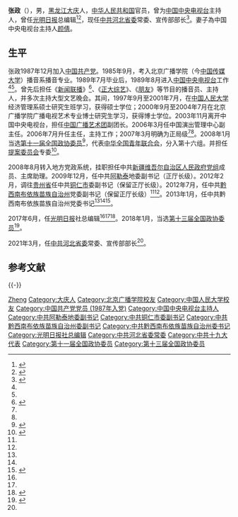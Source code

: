 '''张政'''（{{bd|1966年|4月||}}），男，[[黑龙江省|黑龙江]][[大庆市|大庆]]人，[[中华人民共和国|中华人民共和国]]官员，曾为[[中国中央电视台|中国中央电视台]]主持人，曾任[[光明日报|光明日报]]总编辑<ref name="caixin">{{Cite web|title=央视前主持人张政任光明日报总编辑|url=http://china.caixin.com/2017-06-05/101098154.html|accessdate=2017-06-05|date=2017-06-05|publisher=财新网|archiveurl=https://web.archive.org/web/20170605063712/http://china.caixin.com/2017-06-05/101098154.html|archivedate=2017-06-05|dead-url=no}}</ref><ref name="sinajl">{{Cite web|title=张政任光明日报总编辑 杜飞进不再担任|url=http://news.sina.com.cn/o/2017-06-05/doc-ifyfuvpm7465257.shtml|accessdate=2017-06-05|date=2017-06-05|publisher=新浪|archiveurl=https://web.archive.org/web/20171014183337/http://news.sina.com.cn/o/2017-06-05/doc-ifyfuvpm7465257.shtml|archivedate=2017-10-14|dead-url=no}}</ref>，现任[[中国共产党河北省委员会|中共河北省委]]常委、宣传部部长<ref name="news163">{{Cite web|title=张政已任河北省委宣传部部长|url=https://new.qq.com/omn/20210324/20210324A0BZPR00.html|accessdate=2021-03-24|date=2021-03-24|publisher=腾讯}}</ref>。妻子為中国中央电视台主持人[[颜倩|颜倩]]。

== 生平 ==
张政1987年12月加入[[中国共产党|中国共产党]]。1985年9月，考入北京广播学院（今[[中国传媒大学|中国传媒大学]]）播音系播音专业。1989年7月毕业后，1989年8月进入[[中国中央电视台|中国中央电视台]]工作<ref name="caixin" /><ref name="sinajl" />。曾先后担任《[[新闻联播|新闻联播]]》<ref>{{Cite web|title=《新闻联播》主播变迁回顾|url=http://szb.loulanwang.com/2015-07/14/content_175254.htm|accessdate=2015-07-14|date=2015-07-14|publisher=库尔勒晚报|archiveurl=https://web.archive.org/web/20171014233619/http://szb.loulanwang.com/2015-07/14/content_175254.htm|archivedate=2017-10-14|dead-url=yes}}</ref>、《[[正大综艺|正大综艺]]》、《[[朋友_(电视节目)|朋友]]》等节目的播音员、主持人，并多次主持大型文艺晚会。其间，1997年9月至2001年7月，在[[中国人民大学|中国人民大学]]经济管理系硕士研究生班学习，获得硕士学位；2000年9月至2004年7月在北京广播学院广播电视艺术专业博士研究生学习，获得博士学位。2003年11月离开中国中央电视台，担任[[中国广播艺术团|中国广播艺术团]]副团长。2006年3月任中国演出管理中心副主任。2006年7月升任主任，主持工作；2007年3月明确为正局级<ref name="caixin" /><ref name="sinajl" />。2008年1月当选[[中国人民政治协商会议第十一届全国委员会委员名单|第十一届全国政协委员]]<ref>{{cite news|url=http://www.indaa.com.cn/zt/2009qglh/zxzs/200903/t20090303_127573.html|title=第十一届全国政协委员名单|date=2008-01-25|newspaper=新华社北京1月25日电 中国人民政治协商会议第十一届全国委员会委员名单(共2237人，2008年1月25日政协第十届全国委员会常务委员会第二十次会议通过)|accessdate=2013-04-09|dead-url=yes|archiveurl=https://web.archive.org/web/20130928014403/http://www.indaa.com.cn/zt/2009qglh/zxzs/200903/t20090303_127573.html|archivedate=2013年9月28日}}</ref>，代表[[中华全国青年联合会|中华全国青年联合会]]，分入第十六组。并担任[[中国人民政治协商会议全国委员会提案委员会|提案委员会]]专委<ref>{{cite news|title=全国政协信息-张政|url=http://www.cppcc.gov.cn/CMS/wylibary/showJcwyxtInfoWylibary.action?tabJcwyxt.guid=11W0006800&wytype=wjwy|accessdate=2013-04-11|newspaper=全国政协委员会|archivedate=2015-02-18|archiveurl=https://web.archive.org/web/20150218181855/http://www.cppcc.gov.cn/CMS/wylibary/showJcwyxtInfoWylibary.action?tabJcwyxt.guid=11W0006800&wytype=wjwy|dead-url=no}}</ref>。

2008年8月转入地方党政系统，挂职担任中共[[新疆维吾尔自治区人民政府|新疆维吾尔自治区人民政府]][[党组|党组]]成员、主席助理。2009年12月，任中共[[阿勒泰地区|阿勒泰]]地委副书记（正厅长级）。2012年2月，调往[[贵州省|贵州省]]任中共[[铜仁市|铜仁市]]委副书记（保留正厅长级）。2012年7月，任中共[[黔西南布依族苗族自治州|黔西南布依族苗族自治州]]党委副书记（保留正厅长级）<ref name="caixin" /><ref name="sinajl" />。2013年1月，任中共黔西南布依族苗族自治州党委书记<ref name="caixin" /><ref name="sinajl" /><ref>{{cite web|title=原央视名嘴张政任黔西南州委书记|url=http://www.ce.cn/celt/wyry/201302/02/t20130202_24088536.shtml|accessdate=2014-06-21|date=2013-02-02|publisher=中国经济网|archiveurl=https://web.archive.org/web/20150218180757/http://www.ce.cn/celt/wyry/201302/02/t20130202_24088536.shtml|archivedate=2015-02-18|dead-url=yes}}</ref>。

2017年6月，任[[光明日报|光明日报]]社总编辑<ref name="caixin" /><ref name="sinajl" /><ref>{{cite web|title=原央视知名主持张政升任副部 履新光明日报总编辑|url=http://news.qq.com/a/20170605/033408.htm|accessdate=2017-06-05|author=长安街知事|date=2017-06-05|publisher=腾讯网|archiveurl=https://web.archive.org/web/20170611185958/http://news.qq.com/a/20170605/033408.htm|archivedate=2017-06-11|dead-url=no}}</ref>。2018年1月，当选[[中国人民政治协商会议第十三届全国委员会委员名单|第十三届全国政协委员]]<ref>{{Cite web|title=中国人民政治协商会议第十三届全国委员会委员名单|url=http://sports.163.com/18/0126/06/D92BRKK400051C89.html|accessdate=2018-01-26|work=网易|archiveurl=https://web.archive.org/web/20180127143232/http://sports.163.com/18/0126/06/D92BRKK400051C89.html|archivedate=2018-01-27|dead-url=yes|}}</ref>。

2021年3月，任[[中国共产党河北省委员会|中共河北省委]]常委、宣传部部长<ref name="news163" />。

== 参考文献 ==
{{reflist}}

{{-}}
{{start box}}
{{s-ppo|cpc}}
{{s-before|[[焦彦龙|焦彦龙]]}}
{{s-title|[[中国共产党河北省委员会|中国共产党河北省委员会]]宣传部部长|2021年3月－}}
{{s-inc}}
{{s-before|[[杜飞进|杜飞进]]}}
{{s-title|[[光明日报|光明日报]]社总编辑|2017年6月－2021年3月}}
{{s-after|[[王慧敏_(1965年)|王慧敏]]}}
{{s-before|[[陈鸣明|陈鸣明]]}}
{{s-title|[[中国共产党黔西南布依族苗族自治州委员会|中国共产党黔西南布依族苗族自治州委员会]]书记|2013年1月－2017年6月}}
{{s-after|[[刘文新_(1967年)|刘文新]]}}
{{end box}}
{{新闻联播主播}}
{{河北省领导人}}
{{中华全国新闻工作者协会第九届理事会}}
{{央视春晚}}
{{Authority control}}
{{DEFAULTSORT:Zhang张}}
[[Category:张姓|Zheng]]
[[Category:大庆人|Category:大庆人]]
[[Category:北京广播学院校友|Category:北京广播学院校友]]
[[Category:中国人民大学校友|Category:中国人民大学校友]]
[[Category:中国共产党党员_(1987年入党)|Category:中国共产党党员 (1987年入党)]]
[[Category:中国中央电视台主持人|Category:中国中央电视台主持人]]
[[Category:中共阿勒泰地委副书记|Category:中共阿勒泰地委副书记]]
[[Category:中共铜仁市委副书记|Category:中共铜仁市委副书记]]
[[Category:中共黔西南布依族苗族自治州委副书记|Category:中共黔西南布依族苗族自治州委副书记]]
[[Category:中共黔西南布依族苗族自治州委书记|Category:中共黔西南布依族苗族自治州委书记]]
[[Category:光明日报社总编辑|Category:光明日报社总编辑]]
[[Category:中共河北省委常委|Category:中共河北省委常委]]
[[Category:中共十九大代表|Category:中共十九大代表]]
[[Category:第十一届全国政协委员|Category:第十一届全国政协委员]]
[[Category:第十三届全国政协委员|Category:第十三届全国政协委员]]